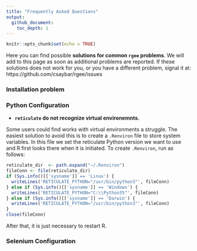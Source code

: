 ```yaml
---
title: "Frequently Asked Questions"
output: 
  github_document:
    toc_depth: 1
---
```


```r
knitr::opts_chunk$set(echo = TRUE)
```

Here you can find possible **solutions for common `rgee` problems**. We will add to this page as soon as additional problems are reported. If these solutions does not work for you, or you have a different problem, signal it at: https://github.com/csaybar/rgee/issues

### Installation problem

### Python Configuration

- **`reticulate` do not recognize virtual environemnts.**

Some users could find works with virtual environments a struggle. The easiest solution to avoid this is to create a `.Renviron` file to store system variables. In this file we set the reticulate Python version we want to use and R first looks there when it is initiated. To create `.Renviron`, run as follows:

```r
reticulate_dir  <- path.expand("~/.Renviron")
fileConn <- file(reticulate_dir)
if (Sys.info()[['sysname']] == 'Linux') {
  writeLines('RETICULATE_PYTHON="/usr/bin/python3"', fileConn)
} else if (Sys.info()[['sysname']] == 'Windows') {
  writeLines('RETICULATE_PYTHON="C:\\Python35"', fileConn)  
} else if (Sys.info()[['sysname']] == 'Darwin') {
  writeLines('RETICULATE_PYTHON="/usr/bin/python3"', fileConn)
}
close(fileConn)
```

After that, it is just necessary to restart R.

### Selenium Configuration
